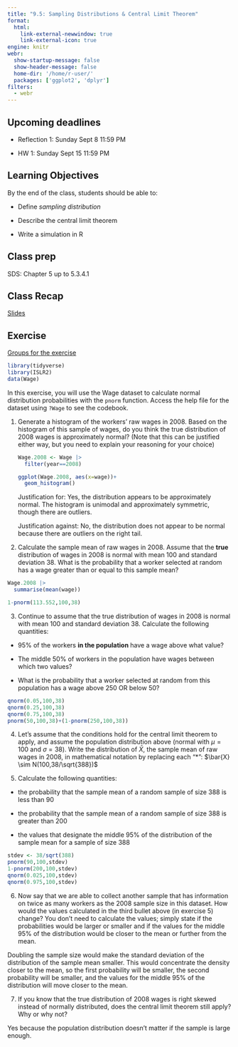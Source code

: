 ```yaml
---
title: "9.5: Sampling Distributions & Central Limit Theorem"
format: 
  html:
    link-external-newwindow: true
    link-external-icon: true
engine: knitr
webr: 
  show-startup-message: false
  show-header-message: false
  home-dir: '/home/r-user/'
  packages: ['ggplot2', 'dplyr']
filters:
  - webr
---
```


## Upcoming deadlines

-   Reflection 1: Sunday Sept 8 11:59 PM

-   HW 1: Sunday Sept 15 11:59 PM

## Learning Objectives

By the end of the class, students should be able to:

-   Define *sampling distribution*

-   Describe the central limit theorem

-   Write a simulation in R

## Class prep

SDS: Chapter 5 up to 5.3.4.1

## Class Recap

[Slides](SamplingDistributions_slides-speaker.html)

## Exercise

[Groups for the exercise](https://docs.google.com/spreadsheets/d/16Eed60rRnipqaPwrCnzAiLTd66RNS5T9N3ohW0Fq4xY/edit?usp=sharing)

```r
library(tidyverse)
library(ISLR2)
data(Wage)
```

In this exercise, you will use the Wage dataset to calculate normal distribution probabilities with the `pnorm` function. Access the help file for the dataset using `?Wage` to see the codebook.

1.  Generate a histogram of the workers' raw wages in 2008. Based on the histogram of this sample of wages, do you think the true distribution of 2008 wages is approximately normal? (Note that this can be justified either way, but you need to explain your reasoning for your choice)

    ```r
    Wage.2008 <- Wage |> 
      filter(year==2008)

    ggplot(Wage.2008, aes(x=wage))+
      geom_histogram()
    ```

    Justification for: Yes, the distribution appears to be approximately normal. The histogram is unimodal and approximately symmetric, though there are outliers.

    Justification against: No, the distribution does not appear to be normal because there are outliers on the right tail.

2.  Calculate the sample mean of raw wages in 2008. Assume that the **true** distribution of wages in 2008 is normal with mean 100 and standard deviation 38. What is the probability that a worker selected at random has a wage greater than or equal to this sample mean?

```r
Wage.2008 |> 
  summarise(mean(wage))

1-pnorm(113.552,100,38)
```

3.  Continue to assume that the true distribution of wages in 2008 is normal with mean 100 and standard deviation 38. Calculate the following quantities:

-   95% of the workers **in the population** have a wage above what value?

-   The middle 50% of workers in the population have wages between which two values?

-   What is the probability that a worker selected at random from this population has a wage above 250 OR below 50?

```r
qnorm(0.05,100,38)
qnorm(0.25,100,38)
qnorm(0.75,100,38)
pnorm(50,100,38)+(1-pnorm(250,100,38))
```

4.  Let's assume that the conditions hold for the central limit theorem to apply, and assume the population distribution above (normal with $\mu$ = 100 and $\sigma$ = 38). Write the distribution of $\bar{X}$, the sample mean of raw wages in 2008, in mathematical notation by replacing each "\*": $\bar{X} \sim N(100,38/\sqrt{388})$

5.  Calculate the following quantities:

-   the probability that the sample mean of a random sample of size 388 is less than 90

-   the probability that the sample mean of a random sample of size 388 is greater than 200

-   the values that designate the middle 95% of the distribution of the sample mean for a sample of size 388

```r
stdev <- 38/sqrt(388)
pnorm(90,100,stdev)
1-pnorm(200,100,stdev)
qnorm(0.025,100,stdev)
qnorm(0.975,100,stdev)
```

6.  Now say that we are able to collect another sample that has information on twice as many workers as the 2008 sample size in this dataset. How would the values calculated in the third bullet above (in exercise 5) change? You don't need to calculate the values; simply state if the probabilities would be larger or smaller and if the values for the middle 95% of the distribution would be closer to the mean or further from the mean.

Doubling the sample size would make the standard deviation of the distribution of the sample mean smaller. This would concentrate the density closer to the mean, so the first probability will be smaller, the second probability will be smaller, and the values for the middle 95% of the distribution will move closer to the mean.

7.  If you know that the true distribution of 2008 wages is right skewed instead of normally distributed, does the central limit theorem still apply? Why or why not?

Yes because the population distribution doesn't matter if the sample is large enough.
